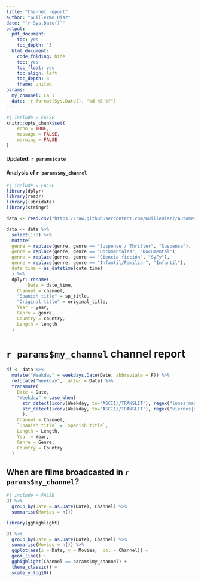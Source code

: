 ---
title: "Channel report"
author: "Guillermo Diaz"
date: "`r Sys.Date()`"
output:
  pdf_document:
    toc: yes
    toc_depth: '3'
  html_document:
    code_folding: hide
    toc: yes
    toc_float: yes
    toc_align: left
    toc_depth: 3
    theme: united
params:
  my_channel: La 1
  date: !r format(Sys.Date(), "%d %B %Y")
---

```{r setup}
#| include = FALSE
knitr::opts_chunk$set(
	echo = TRUE,
	message = FALSE,
	warning = FALSE
)
```

#### Updated: `r params$date`
#### Analysis of `r params$my_channel`



```{r Load TDT data}
#| include = FALSE
library(dplyr)
library(readr)
library(lubridate)
library(stringr)

data <- read.csv("https://raw.githubusercontent.com/GuilleDiaz7/Automatic-Web-Scraping-of-Spanish-TDT-Films/main/data/pelis_tv_hoy.csv", fileEncoding = 'UTF-8')
```

```{r Clean the TDT data}
data <- data %>% 
  select(1:8) %>% 
  mutate(
  genre = replace(genre, genre == "Suspense / Thriller", "Suspense"),
  genre = replace(genre, genre == "Documentales", "Documental"),
  genre = replace(genre, genre == "Ciencia ficción", "SyFy"),
  genre = replace(genre, genre == "Infantil/Familiar", "Infantil"),
  date_time = as_datetime(date_time)
  ) %>% 
  dplyr::rename(
        Date = date_time,
    Channel = channel,
    "Spanish title" = sp_title,
    "Original title" = original_title,
    Year = year,
    Genre = genre,
    Country = country,
    Length = length
  )
```

# `r params$my_channel` channel report


```{r Add weekday}



df <- data %>% 
  mutate("Weekday" = weekdays.Date(Date, abbreviate = F)) %>% 
  relocate("Weekday", .after = Date) %>% 
  transmute(
    Date = Date,
    "Weekday" = case_when(
      str_detect(iconv(Weekday, to='ASCII//TRANSLIT'), regex("lunes|martes|miercoles|jueves", ignore_case = T)) ~ "Laboral",
      str_detect(iconv(Weekday, to='ASCII//TRANSLIT'), regex("viernes|sabado|domingo", ignore_case = T)) ~ "Finde"
      ),
    Channel = Channel,
    `Spanish title` = `Spanish title`,
    Length = Length,
    Year = Year,
    Genre = Genre,
    Country = Country
  )
```

## When are films broadcasted in `r params$my_channel`?


```{r}
#| include = FALSE
df %>%
  group_by(Date = as.Date(Date), Channel) %>% 
  summarise(Movies = n())
```


```{r}
library(gghighlight)

df %>% 
  group_by(Date = as.Date(Date), Channel) %>% 
  summarise(Movies = n()) %>% 
  ggplot(aes(x = Date, y = Movies,  col = Channel)) +
  geom_line() +
  gghighlight(Channel == params$my_channel) + 
  theme_classic() +
  scale_y_log10()

  
```


